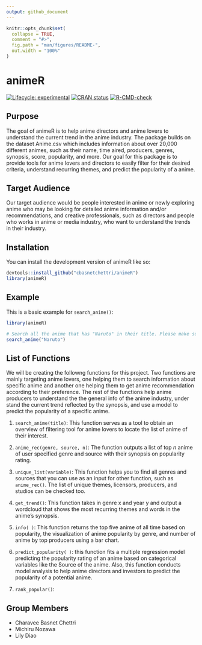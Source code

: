 ```yaml
---
output: github_document
---
```


<!-- README.md is generated from README.Rmd. Please edit that file -->

```r
knitr::opts_chunk$set(
  collapse = TRUE,
  comment = "#>",
  fig.path = "man/figures/README-",
  out.width = "100%"
)
```

# animeR

<!-- badges: start -->
[![Lifecycle: experimental](https://img.shields.io/badge/lifecycle-experimental-orange.svg)](https://lifecycle.r-lib.org/articles/stages.html#experimental)
[![CRAN status](https://www.r-pkg.org/badges/version/animeR)](https://CRAN.R-project.org/package=animeR)
[![R-CMD-check](https://github.com/Charavee/animeR/actions/workflows/R-CMD-check.yaml/badge.svg)](https://github.com/Charavee/animeR/actions/workflows/R-CMD-check.yaml)
<!-- badges: end -->

## Purpose 

The goal of animeR is to help anime directors and anime lovers to understand the current trend in the anime industry. The package builds on the dataset Anime.csv which includes information about over 20,000 different animes, such as their name, time aired, producers, genres, synopsis, score, popularity, and more. Our goal for this package is to provide tools for anime lovers and directors to easily filter for their desired criteria, understand recurring themes, and predict the popularity of a anime.

## Target Audience

Our target audience would be people interested in anime or newly exploring anime who may be looking for detailed anime information and/or recommendations, and creative professionals, such as directors and people who works in anime or media industry, who want to understand the trends in their industry.

## Installation

You can install the development version of animeR like so:

``` r
devtools::install_github("cbasnetchettri/animeR")
library(animeR)
```

## Example

This is a basic example for `search_anime()`:

```r
library(animeR)

# Search all the anime that has "Naruto" in their title. Please make sure to have a character as an input.
search_anime("Naruto")

```


## List of Functions
We will be creating the followng functions for this project. Two functions are mainly targeting anime lovers, one helping them to search information about specific anime and another one helping them to get anime recommendation according to their preference. The rest of the functions help anime producers to understand the the general info of the anime industry, under stand the current trend reflected by the synopsis, and use a model to predict the popularity of a specific anime. 

1) `search_anime(title)`: This function serves as a tool to obtain an overview of  filtering tool for anime lovers to locate the list of anime of their interest. 

2) `anime_rec(genre, source, n)`: The function outputs a list of top *n* anime of user specified genre and source with their synopsis on popularity rating.

3) `unique_list(variable)`: This function helps you to find all genres and sources that you can use as an input for other function, such as `anime_rec()`. The list of unique themes, licensors, producers, and studios can be checked too.

4) `get_trend()`: This function takes in genre x and year y and output a wordcloud that shows the most recurring themes and words in the anime’s synopsis. 

5) `info( )`: This function returns the top five anime of all time based on popularity, the visualization of anime popularity by genre, and number of anime by top producers using a bar chart. 

6) `predict_popularity( )`: this function fits a multiple regression model predicting the popularity rating of an anime based on categorical variables like the Source of the anime. Also, this function conducts model analysis to help anime directors and investors to predict the popularity of a potential anime. 

7) `rank_popular()`: 

## Group Members 

- Charavee Basnet Chettri 
- Michiru Nozawa
- Lily Diao
